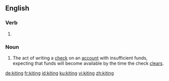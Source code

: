 ==English==

===Verb===
{{head|en|present participle}}

# {{present participle of|kite|lang=en}}

===Noun===
{{en-noun}}

# {{cx|banking|lang=en}} The act of writing a [[check]] on an [[account]] with insufficient funds, expecting that funds will become available by the time the check [[clear]]s.

[[de:kiting]]
[[fr:kiting]]
[[id:kiting]]
[[ku:kiting]]
[[vi:kiting]]
[[zh:kiting]]